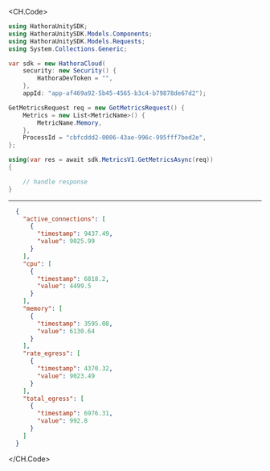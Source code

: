 
<CH.Code>
```csharp GetMetrics.cs
using HathoraUnitySDK;
using HathoraUnitySDK.Models.Components;
using HathoraUnitySDK.Models.Requests;
using System.Collections.Generic;

var sdk = new HathoraCloud(
    security: new Security() {
        HathoraDevToken = "",
    },
    appId: "app-af469a92-5b45-4565-b3c4-b79878de67d2");

GetMetricsRequest req = new GetMetricsRequest() {
    Metrics = new List<MetricName>() {
        MetricName.Memory,
    },
    ProcessId = "cbfcddd2-0006-43ae-996c-995fff7bed2e",
};

using(var res = await sdk.MetricsV1.GetMetricsAsync(req))
{

    // handle response
}
```
---

```json Example Response
  {
    "active_connections": [
      {
        "timestamp": 9437.49,
        "value": 9025.99
      }
    ],
    "cpu": [
      {
        "timestamp": 6818.2,
        "value": 4499.5
      }
    ],
    "memory": [
      {
        "timestamp": 3595.08,
        "value": 6130.64
      }
    ],
    "rate_egress": [
      {
        "timestamp": 4370.32,
        "value": 9023.49
      }
    ],
    "total_egress": [
      {
        "timestamp": 6976.31,
        "value": 992.8
      }
    ]
  }
```
</CH.Code>
